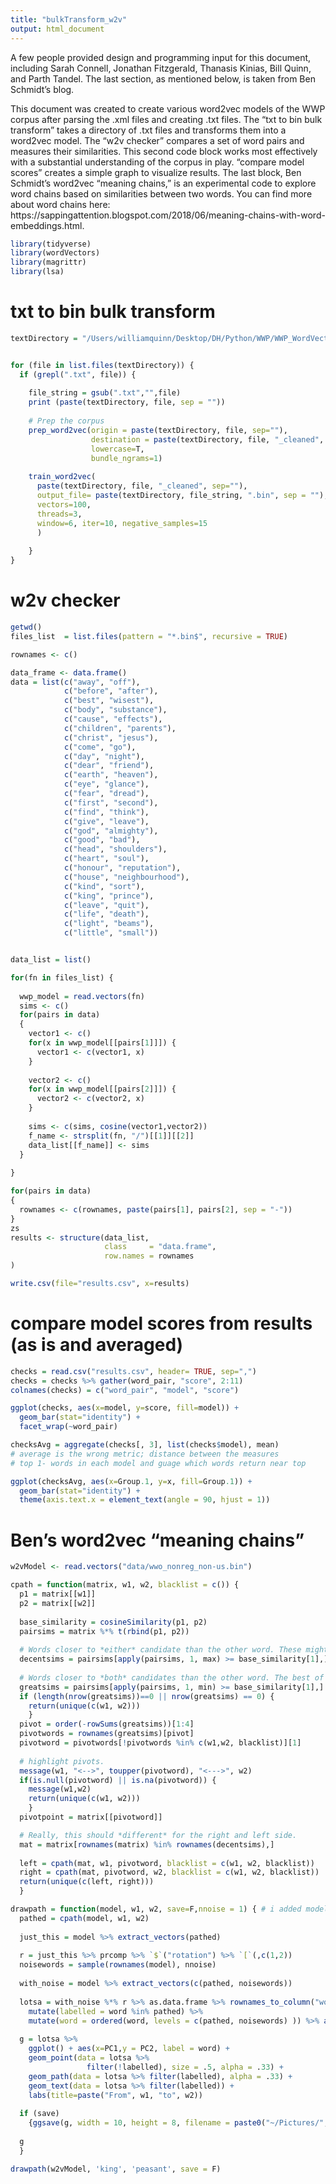 ```yaml
---
title: "bulkTransform_w2v"
output: html_document
---
```


A few people provided design and programming input for this document, including Sarah Connell, Jonathan Fitzgerald, Thanasis Kinias, Bill Quinn, and Parth Tandel. The last section, as mentioned below, is taken from Ben Schmidt's blog.

This document was created to create various word2vec models of the WWP corpus after parsing the .xml files and creating .txt files. The "txt to bin bulk transform" takes a directory of .txt files and transforms them into a word2vec model. The "w2v checker" compares a set of word pairs and measures their similarities. This second code block works most effectively with a substantial understanding of the corpus in play. "compare model scores" creates a simple graph to visualize results. The last block, Ben Schmidt's word2vec "meaning chains," is an experimental code to explore word chains based on similarities between two words. You can find more about word chains here: https://sappingattention.blogspot.com/2018/06/meaning-chains-with-word-embeddings.html.


```r
library(tidyverse)
library(wordVectors)
library(magrittr)
library(lsa)
```

# txt to bin bulk transform

```r
textDirectory = "/Users/williamquinn/Desktop/DH/Python/WWP/WWP_WordVectors/Output/"


for (file in list.files(textDirectory)) {
  if (grepl(".txt", file)) {
    
    file_string = gsub(".txt","",file)
    print (paste(textDirectory, file, sep = ""))
    
    # Prep the corpus
    prep_word2vec(origin = paste(textDirectory, file, sep=""),
                  destination = paste(textDirectory, file, "_cleaned", sep=""),
                  lowercase=T,
                  bundle_ngrams=1)
    
    train_word2vec(
      paste(textDirectory, file, "_cleaned", sep=""),
      output_file= paste(textDirectory, file_string, ".bin", sep = ""),
      vectors=100,
      threads=3,
      window=6, iter=10, negative_samples=15
      )
    
    }
}
```


# w2v checker

```r
getwd()
files_list  = list.files(pattern = "*.bin$", recursive = TRUE)

rownames <- c()

data_frame <- data.frame()
data = list(c("away", "off"),
            c("before", "after"),
            c("best", "wisest"),
            c("body", "substance"),
            c("cause", "effects"),
            c("children", "parents"),
            c("christ", "jesus"),
            c("come", "go"),
            c("day", "night"),
            c("dear", "friend"),
            c("earth", "heaven"),
            c("eye", "glance"),
            c("fear", "dread"),
            c("first", "second"),
            c("find", "think"),
            c("give", "leave"),
            c("god", "almighty"),
            c("good", "bad"),
            c("head", "shoulders"),
            c("heart", "soul"),
            c("honour", "reputation"),
            c("house", "neighbourhood"),
            c("kind", "sort"),
            c("king", "prince"),
            c("leave", "quit"),
            c("life", "death"),
            c("light", "beams"),
            c("little", "small"))


data_list = list()

for(fn in files_list) {
  
  wwp_model = read.vectors(fn)
  sims <- c()
  for(pairs in data)
  {
    vector1 <- c()
    for(x in wwp_model[[pairs[1]]]) {
      vector1 <- c(vector1, x)
    }
    
    vector2 <- c()
    for(x in wwp_model[[pairs[2]]]) {
      vector2 <- c(vector2, x)
    }
    
    sims <- c(sims, cosine(vector1,vector2))
    f_name <- strsplit(fn, "/")[[1]][[2]]
    data_list[[f_name]] <- sims
  }
  
}

for(pairs in data)
{
  rownames <- c(rownames, paste(pairs[1], pairs[2], sep = "-"))
}
zs
results <- structure(data_list,
                     class     = "data.frame",
                     row.names = rownames
)

write.csv(file="results.csv", x=results)
```

# compare model scores from results (as is and averaged)
```r
checks = read.csv("results.csv", header= TRUE, sep=",")
checks = checks %>% gather(word_pair, "score", 2:11)
colnames(checks) = c("word_pair", "model", "score")

ggplot(checks, aes(x=model, y=score, fill=model)) +
  geom_bar(stat="identity") +
  facet_wrap(~word_pair)

checksAvg = aggregate(checks[, 3], list(checks$model), mean)
# average is the wrong metric; distance between the measures 
# top 1- words in each model and guage which words return near top

ggplot(checksAvg, aes(x=Group.1, y=x, fill=Group.1)) +
  geom_bar(stat="identity") +
  theme(axis.text.x = element_text(angle = 90, hjust = 1))
```


# Ben's word2vec "meaning chains"
```r
w2vModel <- read.vectors("data/wwo_nonreg_non-us.bin")

cpath = function(matrix, w1, w2, blacklist = c()) {
  p1 = matrix[[w1]]
  p2 = matrix[[w2]]
  
  base_similarity = cosineSimilarity(p1, p2)
  pairsims = matrix %*% t(rbind(p1, p2))
  
  # Words closer to *either* candidate than the other word. These might be used eventually; mostly to save   on computation in later steps.
  decentsims = pairsims[apply(pairsims, 1, max) >= base_similarity[1],]
  
  # Words closer to *both* candidates than the other word. The best of these is the intermediary.
  greatsims = pairsims[apply(pairsims, 1, min) >= base_similarity[1],]
  if (length(nrow(greatsims))==0 || nrow(greatsims) == 0) {
    return(unique(c(w1, w2)))
    }
  pivot = order(-rowSums(greatsims))[1:4]
  pivotwords = rownames(greatsims)[pivot]
  pivotword = pivotwords[!pivotwords %in% c(w1,w2, blacklist)][1]
  
  # highlight pivots.
  message(w1, "<-->", toupper(pivotword), "<--->", w2)
  if(is.null(pivotword) || is.na(pivotword)) {
    message(w1,w2)
    return(unique(c(w1, w2)))
    }
  pivotpoint = matrix[[pivotword]]

  # Really, this should *different* for the right and left side.
  mat = matrix[rownames(matrix) %in% rownames(decentsims),]
  
  left = cpath(mat, w1, pivotword, blacklist = c(w1, w2, blacklist))
  right = cpath(mat, pivotword, w2, blacklist = c(w1, w2, blacklist))
  return(unique(c(left, right)))
  }

drawpath = function(model, w1, w2, save=F,nnoise = 1) { # i added model argument
  pathed = cpath(model, w1, w2)
  
  just_this = model %>% extract_vectors(pathed)
  
  r = just_this %>% prcomp %>% `$`("rotation") %>% `[`(,c(1,2))
  noisewords = sample(rownames(model), nnoise)
  
  with_noise = model %>% extract_vectors(c(pathed, noisewords))
  
  lotsa = with_noise %*% r %>% as.data.frame %>% rownames_to_column("word") %>% 
    mutate(labelled = word %in% pathed) %>%
    mutate(word = ordered(word, levels = c(pathed, noisewords) )) %>% arrange(word)
  
  g = lotsa %>%
    ggplot() + aes(x=PC1,y = PC2, label = word) + 
    geom_point(data = lotsa %>% 
                 filter(!labelled), size = .5, alpha = .33) + 
    geom_path(data = lotsa %>% filter(labelled), alpha = .33) + 
    geom_text(data = lotsa %>% filter(labelled)) + 
    labs(title=paste("From", w1, "to", w2))
  
  if (save)
    {ggsave(g, width = 10, height = 8, filename = paste0("~/Pictures/", paste("From", w1, "to", w2), ".png"))}
  
  g
  }

drawpath(w2vModel, 'king', 'peasant', save = F)
```
